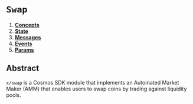 # `Swap`

1. **[Concepts](concepts)**
2. **[State](state)**
3. **[Messages](messages)**
4. **[Events](events)**
5. **[Params](params)**

## Abstract

`x/swap` is a Cosmos SDK module that implements an Automated Market Maker (AMM) that enables users to swap coins by trading against liquidity pools.


